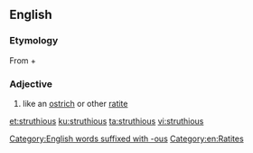 ==English==

===Etymology===
From {{etyl|la|en}} {{term|struthio||ostrich|lang=la}} + {{etyl|en|en}} {{term|-ous||relating to|lang=en}}

===Adjective===
{{en-adj}}

# {{context|ornithology|lang=en}} like an [[ostrich]] or other [[ratite]]

[[et:struthious]]
[[ku:struthious]]
[[ta:struthious]]
[[vi:struthious]]

[[Category:English words suffixed with -ous]]
[[Category:en:Ratites]]